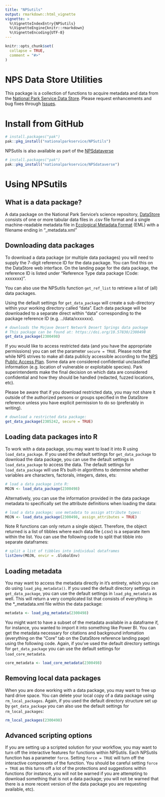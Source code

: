```yaml
---
title: "NPSutils"
output: rmarkdown::html_vignette
vignette: >
  %\VignetteIndexEntry{NPSutils}
  %\VignetteEngine{knitr::rmarkdown}
  %\VignetteEncoding{UTF-8}
---
```


```r
knitr::opts_chunk$set(
  collapse = TRUE,
  comment = "#>"
)
```
# NPS Data Store Utilities
This package is a collection of functions to acquire metadata and data from the [National Park Service Data Store](https://irma.nps.gov/DataStore/). Please request enhancements and bug fixes through [Issues](https://github.com/nationalparkservice/NPSutils/issues).


# Install from GitHub
``` r
# install.packages("pak")
pak::pkg_install("nationalparkservice/NPSutils")
```

NPSutils is also available as part of the [NPSdataverse](https://nationalparkservice.github.io/NPSdataverse/)
``` r
# install.packages("pak")
pak::pkg_install("nationalparkservice/NPSdataverse")
```

# Using NPSutils

## What is a data package?
A data package on the National Park Service's science repository, [DataStore](https://irma.nps.gov/DataStore/) consists of one or more tabular data files in .csv file format and a single machine-readable metadata file in [Ecological Metadata Format](https://eml.ecoinformatics.org/) (EML) with a filename ending in "_metadata.xml"

## Downloading data packages
To download a data package (or multiple data packages) you will need to supply the 7-digit reference ID for the data package. You can find this on the DataStore web interface. On the landing page for the data package, the reference ID is listed under "Reference Type data package (Code: xxxxxxx)".  

You can also use the NPSutils function `get_ref_list` to retrieve a list of (all) data packages.

Using the default settings for `get_data_package` will create a sub-directory within your working directory called "data".  Each data package will be downloaded to a separate direct within "data" corresponding to the package reference ID (e.g. ../data/xxxxxxx).

```r
# downloads the Mojave Desert Network Desert Springs data package 
# This package can be found at: https://doi.org/10.57830/2300498
get_data_package(2300498)
```

If you would like to access restricted data (and you have the appropriate permissions) you can set the parameter `secure = TRUE`. Please note that while NPS strives to make all data publicly accessible according to the [NPS Public Access Plan](https://irma.nps.gov/DataStore/DownloadFile/717695). Some data are considered confidential unclassified information (e.g. location of vulnerable or exploitable species). Park superintendents make the final decision on which data are considered confidential and how they should be handled (redacted, fuzzed locations, etc).

Please be aware that if you download restricted data, you may not share it outside of the authorized persons or groups specified in the DataStore reference unless you have explicit permission to do so (preferably in writing).

```r
# download a restricted data package:
get_data_package(2305242, secure = TRUE)
```

## Loading data packages into R
To work with a data package, you may want to load it into R using `load_data_package`. If you used the default settings for `get_data_package` to download the data package, you can use the default settings in `load_data_package` to access the data. The default settings for `load_data_package` will use R's built-in algorithms to determine whether variables are characters, factorals, integers, dates, ets:

```r
# load a data package into R:
MOJN <- load_data_package(2300498)
```

Alternatively, you can use the information provided in the data package metadata to specifically set the attribute definitions when loading the data:

```r
# load a data package; use metadata to assign attribute types:
MOJN <- load_data_package(2300498, assign_attributes = TRUE)
```

Note R functions can only return a single object.  Therefore, the object returned is a list of tibbles where each data file (.csv) is a separate item within the list. You can use the following code to split that tibble into separate dataframes:

```r
# split a list of tibbles into individual dataframes
list2env(MOJN, envir = .GlobalEnv)
```

## Loading metadata
You may want to access the metadata directly in it's entirety, which you can do using `load_pkg_metadata()`. If you used the default directory settings in `get_data_package`, you can use the default settings in `load_pkg_metadata` as well. This will return a very complicated list that consists of everything in the *_metadata.xml file within the data package:

```r
metadata <- load_pkg_metadata(2300498)
```

You might want to have a subset of the metadata available in a dataframe if, for instance, you wanted to import it into something like Power BI. You can get the metadata necessary for citations and background infomation (everything on the "Core" tab on the DataStore reference landing page) using the following code. Again, if you've used the default directory settings for `get_data_package` you can use the default settings for `load_core_metadata`.

```r
core_metadata <- load_core_metadata(2300498)
```

## Removing local data packages
When you are done working with a data package, you may want to free up hard drive space. You can delete your local copy of a data package using `rm_local_packages`. Again, if you used the default directory structure set up by `get_data_package` you can also use the default settings for `rm_local_packages`:

```r
rm_local_packages(2300498)
```

## Advanced scripting options
If you are setting up a scripted solution for your workflow, you may want to turn off the interactive features for functions within NPSutils. Each NPSutils function has a parameter `force`.  Setting `force = TRUE` will turn off the interactive components of the function. You should be careful setting `force = TRUE` as this turns off a lot of the protections and suggestions within functions (for instance, you will not be warned if you are attempting to download something that is not a data package; you will not be warned that there is a more recent version of the data package you are requesting available, etc).
